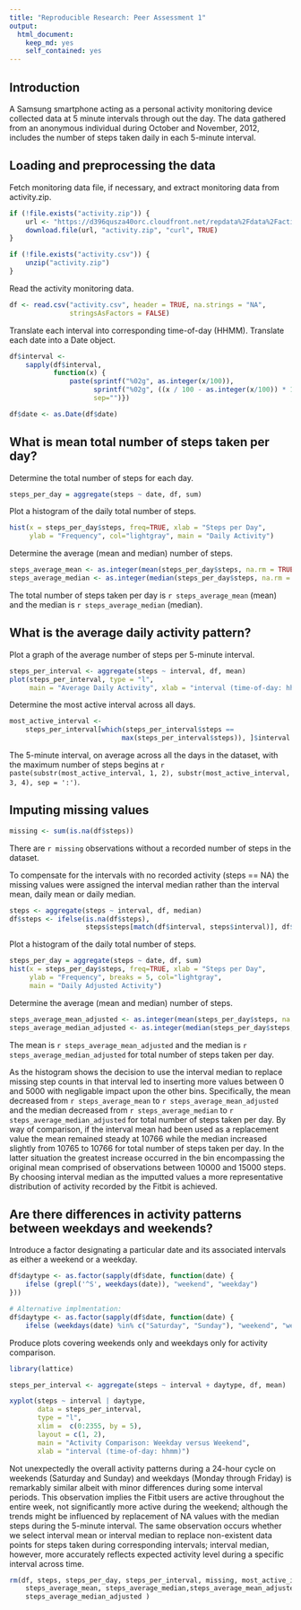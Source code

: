 ```yaml
---
title: "Reproducible Research: Peer Assessment 1"
output: 
  html_document:
    keep_md: yes
    self_contained: yes
---
```


## Introduction

A Samsung smartphone acting as a personal activity monitoring device collected
data at 5 minute intervals through out the day. The data gathered from an
anonymous individual during October and November, 2012, includes the number of 
steps taken daily in each 5-minute interval.

## Loading and preprocessing the data

Fetch monitoring data file, if necessary, and extract monitoring data from 
activity.zip.

```r

if (!file.exists("activity.zip")) {
    url <- "https://d396qusza40orc.cloudfront.net/repdata%2Fdata%2Factivity.zip"
    download.file(url, "activity.zip", "curl", TRUE)
}

if (!file.exists("activity.csv")) {
    unzip("activity.zip")
}
```

Read the activity monitoring data.

```r

df <- read.csv("activity.csv", header = TRUE, na.strings = "NA", 
               stringsAsFactors = FALSE)
```

Translate each interval into corresponding time-of-day (HHMM). Translate each
date into a Date object.

```r

df$interval <- 
    sapply(df$interval, 
           function(x) {
               paste(sprintf("%02g", as.integer(x/100)), 
                     sprintf("%02g", ((x / 100 - as.integer(x/100)) * 100)), 
                     sep="")})

df$date <- as.Date(df$date)
```

## What is mean total number of steps taken per day?

Determine the total number of steps for each day.

```r

steps_per_day = aggregate(steps ~ date, df, sum)
```

Plot a histogram of the daily total number of steps.

```r

hist(x = steps_per_day$steps, freq=TRUE, xlab = "Steps per Day", 
     ylab = "Frequency", col="lightgray", main = "Daily Activity")
```

Determine the average (mean and median) number of steps.

```r

steps_average_mean <- as.integer(mean(steps_per_day$steps, na.rm = TRUE))
steps_average_median <- as.integer(median(steps_per_day$steps, na.rm = TRUE))
```

The total number of steps taken per day is `r steps_average_mean` (mean) and the
median is `r steps_average_median` (median).

## What is the average daily activity pattern?

Plot a graph of the average number of steps per 5-minute interval.

```r

steps_per_interval <- aggregate(steps ~ interval, df, mean)
plot(steps_per_interval, type = "l", 
     main = "Average Daily Activity", xlab = "interval (time-of-day: hhmm)")
```

Determine the most active interval across all days.

```r

most_active_interval <- 
    steps_per_interval[which(steps_per_interval$steps ==  
                            max(steps_per_interval$steps)), ]$interval

```

The 5-minute interval, on average across all the days in the dataset, with the
maximum number of steps begins at 
`r paste(substr(most_active_interval, 1, 2), substr(most_active_interval, 3, 4), sep = ':')`.

## Imputing missing values

```r

missing <- sum(is.na(df$steps))
```

There are `r missing` observations without a recorded number of steps in the 
dataset.

To compensate for the intervals with no recorded activity (steps == NA) the 
missing values were assigned the interval median rather than the interval mean, 
daily mean or daily median.

```r

steps <- aggregate(steps ~ interval, df, median)
df$steps <- ifelse(is.na(df$steps), 
                   steps$steps[match(df$interval, steps$interval)], df$steps)
```

Plot a histogram of the daily total number of steps.

```r

steps_per_day = aggregate(steps ~ date, df, sum)
hist(x = steps_per_day$steps, freq=TRUE, xlab = "Steps per Day", 
     ylab = "Frequency", breaks = 5, col="lightgray", 
     main = "Daily Adjusted Activity")
```

Determine the average (mean and median) number of steps.

```r

steps_average_mean_adjusted <- as.integer(mean(steps_per_day$steps, na.rm = TRUE))
steps_average_median_adjusted <- as.integer(median(steps_per_day$steps, na.rm = TRUE))
```

The mean is `r steps_average_mean_adjusted` and the median is `r steps_average_median_adjusted` for total number of steps taken per day.

As the histogram shows the decision to use the interval median to replace missing step counts in that interval led to inserting more values between 0 and 5000 with negligable impact upon the other bins. Specifically, the mean decreased from `r steps_average_mean` to `r steps_average_mean_adjusted` and the median decreased from `r steps_average_median` to `r steps_average_median_adjusted` for total number of steps taken per day. By way of comparison, if the interval mean had been used as a replacement value the mean remained steady at 10766 while the median increased slightly from 10765 to 10766 for total number of steps taken per day. In the latter situation the greatest increase occurred in the bin encompassing the original mean comprised of observations between 10000 and 15000 steps. By choosing interval median as the imputted values a more representative distribution of activity recorded by the Fitbit is achieved.

## Are there differences in activity patterns between weekdays and weekends?

Introduce a factor designating a particular date and its associated intervals as either a weekend or a weekday.

```r

df$daytype <- as.factor(sapply(df$date, function(date) {
    ifelse (grepl('^S', weekdays(date)), "weekend", "weekday")
}))
```

```r

# Alternative implmentation:
df$daytype <- as.factor(sapply(df$date, function(date) {
    ifelse (weekdays(date) %in% c("Saturday", "Sunday"), "weekend", "weekday")}))
```

Produce plots covering weekends only and weekdays only for activity comparison.

```r

library(lattice)

steps_per_interval <- aggregate(steps ~ interval + daytype, df, mean)

xyplot(steps ~ interval | daytype,
       data = steps_per_interval,
       type = "l",
       xlim =  c(0:2355, by = 5),
       layout = c(1, 2),
       main = "Activity Comparison: Weekday versus Weekend",
       xlab = "interval (time-of-day: hhmm)")
```

Not unexpectedly the overall activity patterns during a 24-hour cycle on weekends (Saturday and Sunday) and weekdays (Monday through Friday) is remarkably similar albeit with minor differences during some interval periods. This observation implies the Fitbit users are active throughout the entire week, not significantly more active during the weekend; although the trends might be influenced by replacement of NA values with the median steps during the 5-minute interval. The same observation occurs whether we select interval mean or interval median to replace non-existent data points for steps taken during corresponding intervals; interval median, however, more accurately reflects expected activity level during a specific interval across time.

```r
rm(df, steps, steps_per_day, steps_per_interval, missing, most_active_interval, 
    steps_average_mean, steps_average_median,steps_average_mean_adjusted, 
    steps_average_median_adjusted )
```
